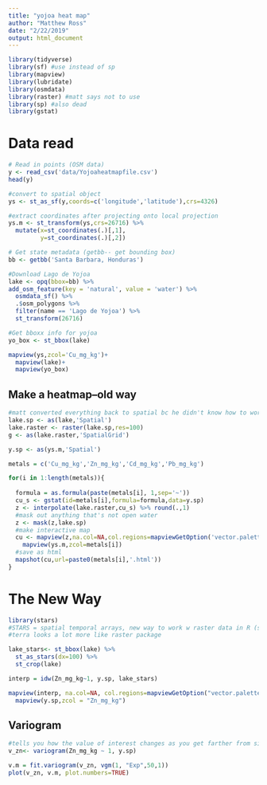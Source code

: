 ```yaml
---
title: "yojoa heat map"
author: "Matthew Ross"
date: "2/22/2019"
output: html_document
---
```


```r
library(tidyverse)
library(sf) #use instead of sp
library(mapview)
library(lubridate)
library(osmdata)
library(raster) #matt says not to use
library(sp) #also dead
library(gstat)

```


# Data read
```r
# Read in points (OSM data)
y <- read_csv('data/Yojoaheatmapfile.csv') 
head(y)  

#convert to spatial object
ys <- st_as_sf(y,coords=c('longitude','latitude'),crs=4326) 

#extract coordinates after projecting onto local projection
ys.m <- st_transform(ys,crs=26716) %>%
  mutate(x=st_coordinates(.)[,1],
         y=st_coordinates(.)[,2])

# Get state metadata (getbb-- get bounding box)
bb <- getbb('Santa Barbara, Honduras')

#Download Lago de Yojoa
lake <- opq(bbox=bb) %>%
add_osm_feature(key = 'natural', value = 'water') %>%
  osmdata_sf() %>%
  .$osm_polygons %>%
  filter(name == 'Lago de Yojoa') %>%
  st_transform(26716)

#Get bboxx info for yojoa
yo_box <- st_bbox(lake)

mapview(ys,zcol='Cu_mg_kg')+
  mapview(lake)+
  mapview(yo_box)
```


## Make a heatmap--old way
```r
#matt converted everything back to spatial bc he didn't know how to work with sf data
lake.sp <- as(lake,'Spatial')
lake.raster <- raster(lake.sp,res=100)
g <- as(lake.raster,'SpatialGrid')

y.sp <- as(ys.m,'Spatial')

metals = c('Cu_mg_kg','Zn_mg_kg','Cd_mg_kg','Pb_mg_kg')

for(i in 1:length(metals)){
  
  formula = as.formula(paste(metals[i], 1,sep='~'))
  cu_s <- gstat(id=metals[i],formula=formula,data=y.sp)
  z <- interpolate(lake.raster,cu_s) %>% round(.,1)
  #mask out anything that's not open water
  z <- mask(z,lake.sp)
  #make interactive map
  cu <- mapview(z,na.col=NA,col.regions=mapviewGetOption('vector.palette')) + 
    mapview(ys.m,zcol=metals[i])
  #save as html
  mapshot(cu,url=paste0(metals[i],'.html'))
}

```

# The New Way

```r
library(stars)
#STARS = spatial temporal arrays, new way to work w raster data in R (stack in time)
#terra looks a lot more like raster package

lake_stars<- st_bbox(lake) %>%
  st_as_stars(dx=100) %>%
  st_crop(lake)

interp = idw(Zn_mg_kg~1, y.sp, lake_stars)

mapview(interp, na.col=NA, col.regions=mapviewGetOption("vector.palette"))+
  mapview(y.sp,zcol = "Zn_mg_kg")

```

## Variogram

```r
#tells you how the value of interest changes as you get farther from site
v_zn<- variogram(Zn_mg_kg ~ 1, y.sp)

v.m = fit.variogram(v_zn, vgm(1, "Exp",50,1))
plot(v_zn, v.m, plot.numbers=TRUE)

```


